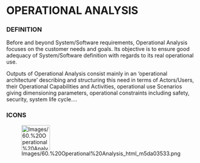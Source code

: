             
= OPERATIONAL ANALYSIS =
 
=== DEFINITION ===
 
Before and beyond System/Software requirements, Operational Analysis focuses on the customer needs and goals. Its objective is to ensure good adequacy of System/Software definition with regards to its real operational use.

 
Outputs of Operational Analysis consist mainly in an &lsquo;operational architecture&rsquo; describing and structuring this need in terms of Actors/Users, their Operational Capabilities and Activities, operational use Scenarios giving dimensioning parameters, operational constraints including safety, security, system life cycle&hellip;.

 
=== ICONS ===
 
[[Image:Images/60.%20Operational%20Analysis_html_m5da03533.png|75x66px]]

   